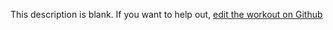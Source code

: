 
  This description is blank. If you want to help out, [edit the workout on Github](https://www.github.com/LiftArcade/exercises/blob/main/exercises/cable-standing-triceps-extension-description.mdx)